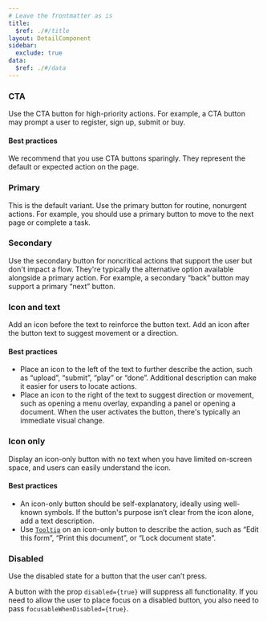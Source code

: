 ```yaml
---
# Leave the frontmatter as is
title:
  $ref: ./#/title
layout: DetailComponent
sidebar:
  exclude: true
data:
  $ref: ./#/data
---
```


<LivePreviewControls>
<LivePreview componentName="button" exampleName="CTA" >

### CTA

Use the CTA button for high-priority actions. For example, a CTA button may prompt a user to register, sign up, submit or buy.

#### Best practices

We recommend that you use CTA buttons sparingly. They represent the default or expected action on the page.

</LivePreview>

<LivePreview componentName="button" exampleName="Primary" >

### Primary

This is the default variant. Use the primary button for routine, nonurgent actions. For example, you should use a primary button to move to the next page or complete a task.

</LivePreview>

<LivePreview componentName="button" exampleName="Secondary" >

### Secondary

Use the secondary button for noncritical actions that support the user but don't impact a flow. They're typically the alternative option available alongside a primary action. For example, a secondary “back” button may support a primary “next” button.

</LivePreview>

<LivePreview componentName="button" exampleName="IconAndText">

### Icon and text

Add an icon before the text to reinforce the button text. Add an icon after the button text to suggest movement or a direction.

#### Best practices

- Place an icon to the left of the text to further describe the action, such as “upload”, “submit”, “play” or “done”. Additional description can make it easier for users to locate actions.
- Place an icon to the right of the text to suggest direction or movement, such as opening a menu overlay, expanding a panel or opening a document. When the user activates the button, there's typically an immediate visual change.

</LivePreview>

<LivePreview componentName="button" exampleName="IconOnly">

### Icon only

Display an icon-only button with no text when you have limited on-screen space, and users can easily understand the icon.

#### Best practices

- An icon-only button should be self-explanatory, ideally using well-known symbols. If the button's purpose isn’t clear from the icon alone, add a text description.
- Use [`Tooltip`](../tooltip) on an icon-only button to describe the action, such as “Edit this form”, “Print this document”, or “Lock document state”.

</LivePreview>

<LivePreview componentName="button" exampleName="Disabled" >

### Disabled

Use the disabled state for a button that the user can’t press.

A button with the prop `disabled={true}` will suppress all functionality. If you need to allow the user to place focus on a disabled button, you also need to pass `focusableWhenDisabled={true}`.

</LivePreview>
</LivePreviewControls>
